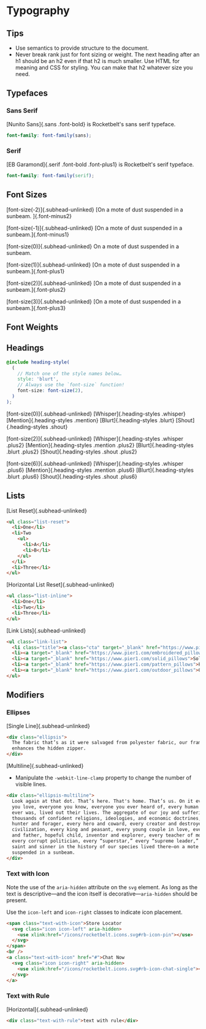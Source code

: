 
# Typography

## Tips

- Use semantics to provide structure to the document.
- Never break rank just for font sizing or weight. The next heading after an h1 should
  be an h2 even if that h2 is much smaller. Use HTML for meaning and CSS for
  styling. You can make that h2 whatever size you need.

## Typefaces
### Sans Serif
[Nunito Sans]{.sans .font-bold} is Rocketbelt's sans serif typeface.

```scss code-only
font-family: font-family(sans);
```

### Serif
[EB Garamond]{.serif .font-bold .font-plus1} is Rocketbelt's serif typeface.

```scss code-only
font-family: font-family(serif);
```

## Font Sizes

[font-size(-2)]{.subhead-unlinked} [On a mote of dust suspended in a sunbeam.
]{.font-minus2}

[font-size(-1)]{.subhead-unlinked} [On a mote of dust suspended in a
sunbeam.]{.font-minus1}

[font-size(0)]{.subhead-unlinked} On a mote of dust suspended in a sunbeam.

[font-size(1)]{.subhead-unlinked} [On a mote of dust suspended in a
sunbeam.]{.font-plus1}

[font-size(2)]{.subhead-unlinked} [On a mote of dust suspended in a
sunbeam.]{.font-plus2}

[font-size(3)]{.subhead-unlinked} [On a mote of dust suspended in a
sunbeam.]{.font-plus3}

## Font Weights
<FontWeightSpecimens typeface="sans" />
<FontWeightSpecimens typeface="serif" />

## Headings

```scss code-only
@include heading-style(
  (
    // Match one of the style names below…
    style: 'blurt',
    // Always use the `font-size` function!
    font-size: font-size(2),
  )
);
```

[font-size(0)]{.subhead-unlinked}
[Whisper]{.heading-styles .whisper}
[Mention]{.heading-styles .mention}
[Blurt]{.heading-styles .blurt}
[Shout]{.heading-styles .shout}

[font-size(2)]{.subhead-unlinked}
[Whisper]{.heading-styles .whisper .plus2}
[Mention]{.heading-styles .mention .plus2}
[Blurt]{.heading-styles .blurt .plus2}
[Shout]{.heading-styles .shout .plus2}

[font-size(6)]{.subhead-unlinked}
[Whisper]{.heading-styles .whisper .plus6}
[Mention]{.heading-styles .mention .plus6}
[Blurt]{.heading-styles .blurt .plus6}
[Shout]{.heading-styles .shout .plus6}

## Lists
[List Reset]{.subhead-unlinked}
```html
<ul class="list-reset">
  <li>One</li>
  <li>Two
    <ul>
      <li>A</li>
      <li>B</li>
    </ul>
  </li>
  <li>Three</li>
</ul>
```

[Horizontal List Reset]{.subhead-unlinked}
```html
<ul class="list-inline">
  <li>One</li>
  <li>Two</li>
  <li>Three</li>
</ul>
```

[Link Lists]{.subhead-unlinked}
```html
<ul class="link-list">
  <li class="title"><a class="cta" target="_blank" href="https://www.pier1.com/pillows">Pillows</a></li>
  <li><a target="_blank" href="https://www.pier1.com/embroidered_pillows">Textured & Embellished Pillows</a></li>
  <li><a target="_blank" href="https://www.pier1.com/solid_pillows">Solid Pillows</a></li>
  <li><a target="_blank" href="https://www.pier1.com/pattern_pillows">Patterned Pillows</a></li>
  <li><a target="_blank" href="https://www.pier1.com/outdoor_pillows">Outdoor Pillows</a></li>
</ul>
```

## Modifiers
### Ellipses

[Single Line]{.subhead-unlinked}
```html
<div class="ellipsis">
  The fabric that’s as it were salvaged from polyester fabric, our framed piece
  enhances the hidden zipper.
</div>
```

[Multiline]{.subhead-unlinked}
* Manipulate the `-webkit-line-clamp` property to change the number of visible
  lines.
```html
<div class="ellipsis-multiline">
  Look again at that dot. That’s here. That's home. That’s us. On it everyone
  you love, everyone you know, everyone you ever heard of, every human being who
  ever was, lived out their lives. The aggregate of our joy and suffering,
  thousands of confident religions, ideologies, and economic doctrines, every
  hunter and forager, every hero and coward, every creator and destroyer of
  civilization, every king and peasant, every young couple in love, every mother
  and father, hopeful child, inventor and explorer, every teacher of morals,
  every corrupt politician, every “superstar,” every “supreme leader,” every
  saint and sinner in the history of our species lived there—on a mote of dust
  suspended in a sunbeam.
</div>
```

### Text with Icon
Note the use of the `aria-hidden` attribute on the `svg` element. As long as the
text is descriptive—and the icon itself is decorative—`aria-hidden` should be
present.

Use the `icon-left` and `icon-right` classes to indicate icon placement.
```html
<span class="text-with-icon">Store Locator
  <svg class="icon icon-left" aria-hidden>
    <use xlink:href="/icons/rocketbelt.icons.svg#rb-icon-pin"></use>
  </svg>
</span>
<br />
<a class="text-with-icon" href="#">Chat Now
  <svg class="icon icon-right" aria-hidden>
    <use xlink:href="/icons/rocketbelt.icons.svg#rb-icon-chat-single"></use>
  </svg>
</a>
```

### Text with Rule
[Horizontal]{.subhead-unlinked}
```html
<div class="text-with-rule">text with rule</div>
```
